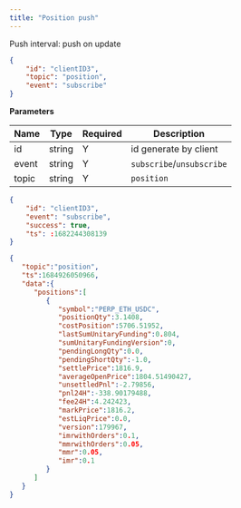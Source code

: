```yaml
---
title: "Position push"
---
```


Push interval: push on update

```json
{
    "id": "clientID3",
    "topic": "position",
    "event": "subscribe"
}
```

**Parameters**

| Name   | Type   | Required | Description                              |
| ------ | ------ | -------- | ---------------------------------------- |
| id     | string | Y        | id generate by client                    |
| event  | string | Y        | `subscribe`/`unsubscribe`                |
| topic  | string | Y        | `position`            |

<RequestExample>

```json Response
{
    "id": "clientID3",
    "event": "subscribe",
    "success": true,
    "ts": :1682244308139
}
```
</RequestExample>

<ResponseExample>

```json Subscribed Message
{
   "topic":"position",
   "ts":1684926050966,
   "data":{
      "positions":[
         {
            "symbol":"PERP_ETH_USDC",
            "positionQty":3.1408,
            "costPosition":5706.51952,
            "lastSumUnitaryFunding":0.804,
            "sumUnitaryFundingVersion":0,
            "pendingLongQty":0.0,
            "pendingShortQty":-1.0,
            "settlePrice":1816.9,
            "averageOpenPrice":1804.51490427,
            "unsettledPnl":-2.79856,
            "pnl24H":-338.90179488,
            "fee24H":4.242423,
            "markPrice":1816.2,
            "estLiqPrice":0.0,
            "version":179967,
            "imrwithOrders":0.1,
            "mmrwithOrders":0.05,
            "mmr":0.05,
            "imr":0.1
         }
      ]
   }
}
```
</ResponseExample>